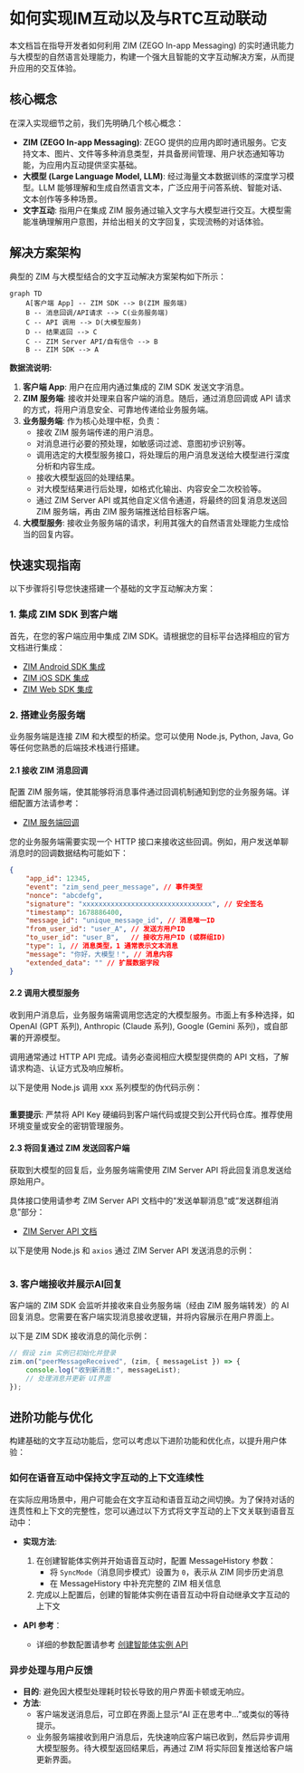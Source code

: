 # 如何实现IM互动以及与RTC互动联动

本文档旨在指导开发者如何利用 ZIM (ZEGO In-app Messaging) 的实时通讯能力与大模型的自然语言处理能力，构建一个强大且智能的文字互动解决方案，从而提升应用的交互体验。

## 核心概念

在深入实现细节之前，我们先明确几个核心概念：

-   **ZIM (ZEGO In-app Messaging)**: ZEGO 提供的应用内即时通讯服务。它支持文本、图片、文件等多种消息类型，并具备房间管理、用户状态通知等功能，为应用内互动提供坚实基础。
-   **大模型 (Large Language Model, LLM)**: 经过海量文本数据训练的深度学习模型。LLM 能够理解和生成自然语言文本，广泛应用于问答系统、智能对话、文本创作等多种场景。
-   **文字互动**: 指用户在集成 ZIM 服务通过输入文字与大模型进行交互。大模型需能准确理解用户意图，并给出相关的文字回复，实现流畅的对话体验。

## 解决方案架构

典型的 ZIM 与大模型结合的文字互动解决方案架构如下所示：

```mermaid
graph TD
    A[客户端 App] -- ZIM SDK --> B(ZIM 服务端)
    B -- 消息回调/API请求 --> C(业务服务端)
    C -- API 调用 --> D(大模型服务)
    D -- 结果返回 --> C
    C -- ZIM Server API/自有信令 --> B
    B -- ZIM SDK --> A
```

**数据流说明:**

1.  **客户端 App**: 用户在应用内通过集成的 ZIM SDK 发送文字消息。
2.  **ZIM 服务端**: 接收并处理来自客户端的消息。随后，通过消息回调或 API 请求的方式，将用户消息安全、可靠地传递给业务服务端。
3.  **业务服务端**: 作为核心处理中枢，负责：
    *   接收 ZIM 服务端传递的用户消息。
    *   对消息进行必要的预处理，如敏感词过滤、意图初步识别等。
    *   调用选定的大模型服务接口，将处理后的用户消息发送给大模型进行深度分析和内容生成。
    *   接收大模型返回的处理结果。
    *   对大模型结果进行后处理，如格式化输出、内容安全二次校验等。
    *   通过 ZIM Server API 或其他自定义信令通道，将最终的回复消息发送回 ZIM 服务端，再由 ZIM 服务端推送给目标客户端。
4.  **大模型服务**: 接收业务服务端的请求，利用其强大的自然语言处理能力生成恰当的回复内容。

## 快速实现指南

以下步骤将引导您快速搭建一个基础的文字互动解决方案：

### 1. 集成 ZIM SDK 到客户端

首先，在您的客户端应用中集成 ZIM SDK。请根据您的目标平台选择相应的官方文档进行集成：

-   [ZIM Android SDK 集成](https://doc-zh.zego.im/article/13591)
-   [ZIM iOS SDK 集成](https://doc-zh.zego.im/article/13592)
-   [ZIM Web SDK 集成](https://doc-zh.zego.im/zim-web/send-and-receive-messages)

### 2. 搭建业务服务端

业务服务端是连接 ZIM 和大模型的桥梁。您可以使用 Node.js, Python, Java, Go 等任何您熟悉的后端技术栈进行搭建。

#### 2.1 接收 ZIM 消息回调

配置 ZIM 服务端，使其能够将消息事件通过回调机制通知到您的业务服务端。详细配置方法请参考：

-   [ZIM 服务端回调](https://doc-zh.zego.im/article/13600)

您的业务服务端需要实现一个 HTTP 接口来接收这些回调。例如，用户发送单聊消息时的回调数据结构可能如下：

```json title="ZIM 消息回调示例 (单聊文本消息)"
{
    "app_id": 12345,
    "event": "zim_send_peer_message", // 事件类型
    "nonce": "abcdefg",
    "signature": "xxxxxxxxxxxxxxxxxxxxxxxxxxxxxxxx", // 安全签名
    "timestamp": 1678886400,
    "message_id": "unique_message_id", // 消息唯一ID
    "from_user_id": "user_A", // 发送方用户ID
    "to_user_id": "user_B",   // 接收方用户ID (或群组ID)
    "type": 1, // 消息类型，1 通常表示文本消息
    "message": "你好，大模型！", // 消息内容
    "extended_data": "" // 扩展数据字段
}
```

#### 2.2 调用大模型服务

收到用户消息后，业务服务端需调用您选定的大模型服务。市面上有多种选择，如 OpenAI (GPT 系列), Anthropic (Claude 系列), Google (Gemini 系列)，或自部署的开源模型。

调用通常通过 HTTP API 完成。请务必查阅相应大模型提供商的 API 文档，了解请求构造、认证方式及响应解析。

以下是使用 Node.js 调用 xxx 系列模型的伪代码示例：

```javascript title="Node.js 调用 xxx大模型 API 示例"
```

**重要提示**: 严禁将 API Key 硬编码到客户端代码或提交到公开代码仓库。推荐使用环境变量或安全的密钥管理服务。

#### 2.3 将回复通过 ZIM 发送回客户端

获取到大模型的回复后，业务服务端需使用 ZIM Server API 将此回复消息发送给原始用户。

具体接口使用请参考 ZIM Server API 文档中的“发送单聊消息”或“发送群组消息”部分：

-   [ZIM Server API 文档](https://doc-zh.zego.im/article/13601)

以下是使用 Node.js 和 `axios` 通过 ZIM Server API 发送消息的示例：

```javascript title="Node.js"
```

### 3. 客户端接收并展示AI回复

客户端的 ZIM SDK 会监听并接收来自业务服务端（经由 ZIM 服务端转发）的 AI 回复消息。您需要在客户端实现消息接收逻辑，并将内容展示在用户界面上。

以下是 ZIM SDK 接收消息的简化示例：

```javascript title="Web"
// 假设 zim 实例已初始化并登录
zim.on("peerMessageReceived", (zim, { messageList }) => {
    console.log("收到新消息:", messageList);
    // 处理消息并更新 UI界面
});
```

## 进阶功能与优化

构建基础的文字互动功能后，您可以考虑以下进阶功能和优化点，以提升用户体验：

### 如何在语音互动中保持文字互动的上下文连续性

在实际应用场景中，用户可能会在文字互动和语音互动之间切换。为了保持对话的连贯性和上下文的完整性，您可以通过以下方式将文字互动的上下文关联到语音互动中：

-   **实现方法**:
    1. 在创建智能体实例并开始语音互动时，配置 MessageHistory 参数：
       - 将 `SyncMode`（消息同步模式）设置为 `0`，表示从 ZIM 同步历史消息
       - 在 MessageHistory 中补充完整的 ZIM 相关信息
    2. 完成以上配置后，创建的智能体实例在语音互动中将自动继承文字互动的上下文

-   **API 参考**：
    - 详细的参数配置请参考 [创建智能体实例 API](https://doc-zh.zego.im/aiagent-server/api-reference/agent-instance-management/create-agent-instance)

### 异步处理与用户反馈

-   **目的**: 避免因大模型处理耗时较长导致的用户界面卡顿或无响应。
-   **方法**:
    -   客户端发送消息后，可立即在界面上显示“AI 正在思考中…”或类似的等待提示。
    -   业务服务端接收到用户消息后，先快速响应客户端已收到，然后异步调用大模型服务。待大模型返回结果后，再通过 ZIM 将实际回复推送给客户端更新界面。

